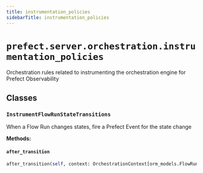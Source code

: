 ```yaml
---
title: instrumentation_policies
sidebarTitle: instrumentation_policies
---
```


# `prefect.server.orchestration.instrumentation_policies`



Orchestration rules related to instrumenting the orchestration engine for Prefect
Observability


## Classes

### `InstrumentFlowRunStateTransitions` <sup><a href="https://github.com/PrefectHQ/prefect/blob/main/src/prefect/server/orchestration/instrumentation_policies.py#L25" target="_blank"><Icon icon="github" style="width: 14px; height: 14px;" /></a></sup>


When a Flow Run changes states, fire a Prefect Event for the state change


**Methods:**

#### `after_transition` <sup><a href="https://github.com/PrefectHQ/prefect/blob/main/src/prefect/server/orchestration/instrumentation_policies.py#L28" target="_blank"><Icon icon="github" style="width: 14px; height: 14px;" /></a></sup>

```python
after_transition(self, context: OrchestrationContext[orm_models.FlowRun, core.FlowRunPolicy]) -> None
```
